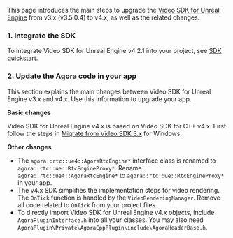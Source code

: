 <PlatformWrapper platform="unreal">


This page introduces the main steps to upgrade the [Video SDK for Unreal Engine](https://github.com/AgoraIO-Community/Agora-Unreal-SDK) from v3.x (v3.5.0.4) to v4.x, as well as the related changes.

### 1. Integrate the SDK

To integrate Video SDK for Unreal Engine v4.2.1 into your project, see [SDK quickstart](./get-started/get-started-sdk).

### 2. Update the Agora code in your app

This section explains the main changes between Video SDK for Unreal Engine v3.x and v4.x. Use this information to upgrade your app.

**Basic changes**

Video SDK for Unreal Engine v4.x is based on Video SDK for C++ v4.x. First follow the steps in [Migrate from Video SDK 3.x](migration-guide?platform=windows) for Windows.

**Other changes**
- The `agora::rtc::ue4::AgoraRtcEngine*` interface class is renamed to `agora::rtc::ue::RtcEngineProxy*`. Rename `agora::rtc::ue4::AgoraRtcEngine*` to `agora::rtc::ue::RtcEngineProxy*` in your app.
- The v4.x SDK simplifies the implementation steps for video rendering. The `OnTick` function is handled by the `VideoRenderingManager`. Remove all code related to `OnTick` from your project files.
- To directly import Video SDK for Unreal Engine v4.x objects, include `AgoraPluginInterface.h` into all your classes. You may also need `AgoraPlugin\Private\AgoraCppPlugin\include\AgoraHeaderBase.h`.

</PlatformWrapper>
